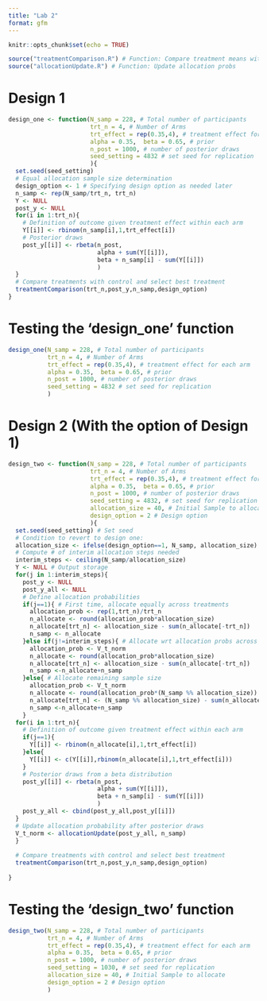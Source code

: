 ```yaml
---
title: "Lab 2"
format: gfm
---
```


```r
knitr::opts_chunk$set(echo = TRUE)

source("treatmentComparison.R") # Function: Compare treatment means with ctrl
source("allocationUpdate.R") # Function: Update allocation probs
```

# Design 1
```r
design_one <- function(N_samp = 228, # Total number of participants
                       trt_n = 4, # Number of Arms
                       trt_effect = rep(0.35,4), # treatment effect for each arm 
                       alpha = 0.35,  beta = 0.65, # prior
                       n_post = 1000, # number of posterior draws
                       seed_setting = 4832 # set seed for replication
                       ){
  set.seed(seed_setting)
  # Equal allocation sample size determination
  design_option <- 1 # Specifying design option as needed later
  n_samp <- rep(N_samp/trt_n, trt_n)
  Y <- NULL
  post_y <- NULL
  for(i in 1:trt_n){
    # Definition of outcome given treatment effect within each arm
    Y[[i]] <- rbinom(n_samp[i],1,trt_effect[i])
    # Posterior draws
    post_y[[i]] <- rbeta(n_post, 
                         alpha + sum(Y[[i]]), 
                         beta + n_samp[i] - sum(Y[[i]])
                         )
  }
  # Compare treatments with control and select best treatment
  treatmentComparison(trt_n,post_y,n_samp,design_option)
}
```

# Testing the 'design_one' function
```r
design_one(N_samp = 228, # Total number of participants
           trt_n = 4, # Number of Arms
           trt_effect = rep(0.35,4), # treatment effect for each arm 
           alpha = 0.35,  beta = 0.65, # prior
           n_post = 1000, # number of posterior draws
           seed_setting = 4832 # set seed for replication
           )


```

# Design 2 (With the option of Design 1)
```r
design_two <- function(N_samp = 228, # Total number of participants
                       trt_n = 4, # Number of Arms
                       trt_effect = rep(0.35,4), # treatment effect for each arm 
                       alpha = 0.35,  beta = 0.65, # prior
                       n_post = 1000, # number of posterior draws
                       seed_setting = 4832, # set seed for replication
                       allocation_size = 40, # Initial Sample to allocate
                       design_option = 2 # Design option 
                       ){
  set.seed(seed_setting) # Set seed
  # Condition to revert to design one:
  allocation_size <- ifelse(design_option==1, N_samp, allocation_size)
  # Compute # of interim allocation steps needed
  interim_steps <- ceiling(N_samp/allocation_size) 
  Y <- NULL # Output storage
  for(j in 1:interim_steps){
    post_y <- NULL
    post_y_all <- NULL
    # Define allocation probabilities
    if(j==1){ # First time, allocate equally across treatments
      allocation_prob <- rep(1,trt_n)/trt_n
      n_allocate <- round(allocation_prob*allocation_size)
      n_allocate[trt_n] <- allocation_size - sum(n_allocate[-trt_n])
      n_samp <- n_allocate
    }else if(j!=interim_steps){ # Allocate wrt allocation probs across treatments
      allocation_prob <- V_t_norm
      n_allocate <- round(allocation_prob*allocation_size)
      n_allocate[trt_n] <- allocation_size - sum(n_allocate[-trt_n])
      n_samp <-n_allocate+n_samp
    }else{ # Allocate remaining sample size
      allocation_prob <- V_t_norm
      n_allocate <- round(allocation_prob*(N_samp %% allocation_size))
      n_allocate[trt_n] <- (N_samp %% allocation_size) - sum(n_allocate[-trt_n])
      n_samp <-n_allocate+n_samp
    } 
  for(i in 1:trt_n){
    # Definition of outcome given treatment effect within each arm
    if(j==1){
      Y[[i]] <- rbinom(n_allocate[i],1,trt_effect[i])
    }else{
      Y[[i]] <- c(Y[[i]],rbinom(n_allocate[i],1,trt_effect[i]))
    }
    # Posterior draws from a beta distribution
    post_y[[i]] <- rbeta(n_post, 
                         alpha + sum(Y[[i]]), 
                         beta + n_samp[i] - sum(Y[[i]])
                         )
    post_y_all <- cbind(post_y_all,post_y[[i]])
  }
  # Update allocation probability after posterior draws
  V_t_norm <- allocationUpdate(post_y_all, n_samp)
  }
  
  # Compare treatments with control and select best treatment
  treatmentComparison(trt_n,post_y,n_samp,design_option)
  
}

```

# Testing the 'design_two' function
```r
design_two(N_samp = 228, # Total number of participants
           trt_n = 4, # Number of Arms
           trt_effect = rep(0.35,4), # treatment effect for each arm 
           alpha = 0.35,  beta = 0.65, # prior
           n_post = 1000, # number of posterior draws
           seed_setting = 1030, # set seed for replication
           allocation_size = 40, # Initial Sample to allocate
           design_option = 2 # Design option
           )
```
